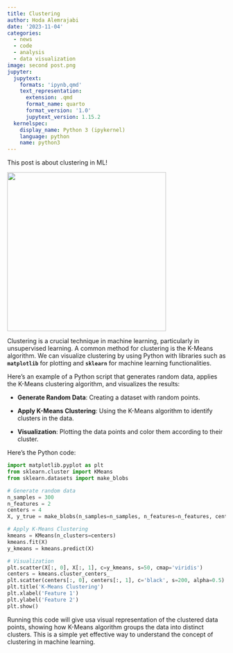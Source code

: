 ```yaml
---
title: Clustering
author: Hoda Alemrajabi
date: '2023-11-04'
categories:
  - news
  - code
  - analysis
  - data visualization
image: second post.png
jupyter:
  jupytext:
    formats: 'ipynb,qmd'
    text_representation:
      extension: .qmd
      format_name: quarto
      format_version: '1.0'
      jupytext_version: 1.15.2
  kernelspec:
    display_name: Python 3 (ipykernel)
    language: python
    name: python3
---
```


This post is about clustering in ML!

![](second%20post.png){width="366"}

Clustering is a crucial technique in machine learning, particularly in unsupervised learning. A common method for clustering is the K-Means algorithm. We can visualize clustering by using Python with libraries such as **`matplotlib`** for plotting and **`sklearn`** for machine learning functionalities.

Here's an example of a Python script that generates random data, applies the K-Means clustering algorithm, and visualizes the results:

-   **Generate Random Data**: Creating a dataset with random points.

-   **Apply K-Means Clustering**: Using the K-Means algorithm to identify clusters in the data.

-   **Visualization**: Plotting the data points and color them according to their cluster.

Here's the Python code:

```python
import matplotlib.pyplot as plt
from sklearn.cluster import KMeans
from sklearn.datasets import make_blobs

# Generate random data
n_samples = 300
n_features = 2
centers = 4
X, y_true = make_blobs(n_samples=n_samples, n_features=n_features, centers=centers)

# Apply K-Means Clustering
kmeans = KMeans(n_clusters=centers)
kmeans.fit(X)
y_kmeans = kmeans.predict(X)

# Visualization
plt.scatter(X[:, 0], X[:, 1], c=y_kmeans, s=50, cmap='viridis')
centers = kmeans.cluster_centers_
plt.scatter(centers[:, 0], centers[:, 1], c='black', s=200, alpha=0.5)
plt.title('K-Means Clustering')
plt.xlabel('Feature 1')
plt.ylabel('Feature 2')
plt.show()
```

Running this code will give usa visual representation of the clustered data points, showing how K-Means algorithm groups the data into distinct clusters. This is a simple yet effective way to understand the concept of clustering in machine learning.
